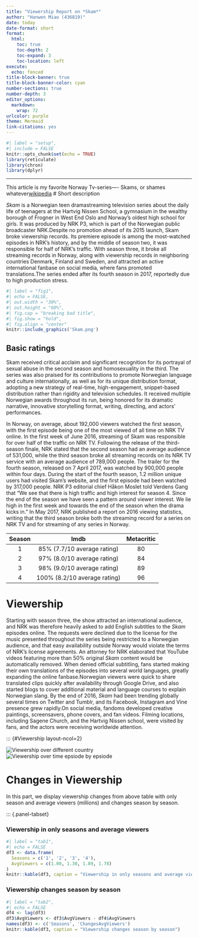 ```yaml
---
title: "Viewership Report on *Skam*"
author: "Hanwen Miao (436819)"
date: today
date-format: short
format: 
  html:
    toc: true
    toc-depth: 2
    toc-expand: 3
    toc-location: left
execute:
  echo: fenced
title-block-banner: true
title-block-banner-color: cyan
number-sections: true
number-depth: 3
editor_options: 
  markdown: 
    wrap: 72
urlcolor: purple
theme: Mermaid
link-citations: yes
---
```



```r
#| label = "setup",
#| include = FALSE
knitr::opts_chunk$set(echo = TRUE)
library(reticulate)
library(chron)
library(dplyr)
```
------------------------------------------------------------------------
This article is my favorite Norway Tv-series---- Skams, or shames whatever[wikipedia](https://en.wikipedia.org/wiki/Skam_(TV_series))
# Short description

*Skam* is a Norwegian teen dramastreaming television series about the daily life of teenagers at the Hartvig Nissen School, a gymnasium in the wealthy borough of Frogner in West End Oslo and Norway's oldest high school for girls. It was produced by NRK P3, which is part of the Norwegian public broadcaster NRK.Despite no promotion ahead of its 2015 launch, Skam broke viewership records. Its premiere episode is among the most-watched episodes in NRK's history, and by the middle of season two, it was responsible for half of NRK's traffic. With season three, it broke all streaming records in Norway, along with viewership records in neighboring countries Denmark, Finland and Sweden, and attracted an active international fanbase on social media, where fans promoted translations.The series ended after its fourth season in 2017, reportedly due to high production stress.

```r
#| label = "fig1",
#| echo = FALSE,
#| out.width = "30%",
#| out.height = "60%",
#| fig.cap = "breaking bad title",
#| fig.show = "hold",
#| fig.align = "center"
knitr::include_graphics('Skam.png')
```

## Basic ratings

Skam received critical acclaim and significant recognition for its portrayal of sexual abuse in the second season and homosexuality in the third. The series was also praised for its contributions to promote Norwegian language and culture internationally, as well as for its unique distribution format, adopting a new strategy of real-time, high-engagement, snippet-based distribution rather than rigidity and television schedules. It received multiple Norwegian awards throughout its run, being honored for its dramatic narrative, innovative storytelling format, writing, directing, and actors' performances.

In Norway, on average, about 192,000 viewers watched the first season, with the first episode being one of the most viewed of all time on NRK TV online. In the first week of June 2016, streaming of Skam was responsible for over half of the traffic on NRK TV. Following the release of the third-season finale, NRK stated that the second season had an average audience of 531,000, while the third season broke all streaming records on its NRK TV service with an average audience of 789,000 people. The trailer for the fourth season, released on 7 April 2017, was watched by 900,000 people within four days. During the start of the fourth season, 1.2 million unique users had visited Skam's website, and the first episode had been watched by 317,000 people. NRK P3 editorial chief Håkon Moslet told Verdens Gang that "We see that there is high traffic and high interest for season 4. Since the end of the season we have seen a pattern around viewer interest. We lie high in the first week and towards the end of the season when the drama kicks in." In May 2017, NRK published a report on 2016 viewing statistics, writing that the third season broke both the streaming record for a series on NRK TV and for streaming of any series in Norway.

| Season       | Imdb  | Metacritic |
|:------:    |:-----:|:-------:|
| 1 | 85% (7.7/10 average rating)  | 80      |
| 2  | 97% (8.0/10 average rating) | 84      |
| 3  | 98% (9.0/10 average rating) | 89      |
| 4 | 100% (8.2/10 average rating)  | 96      |

# Viewership

Starting with season three, the show attracted an international audience, and NRK was therefore heavily asked to add English subtitles to the *Skam* episodes online. The requests were declined due to the license for the music presented throughout the series being restricted to a Norwegian audience, and that easy availability outside Norway would violate the terms of NRK's license agreements. An attorney for NRK elaborated that YouTube videos featuring more than 50% original *Skam* content would be automatically removed. When denied official subtitling, fans started making their own translations of the episodes into several world languages, greatly expanding the online fanbase.Norwegian viewers were quick to share translated clips quickly after availability through Google Drive, and also started blogs to cover additional material and language courses to explain Norwegian slang.
By the end of 2016, *Skam* had been trending globally several times on Twitter and Tumblr, and its Facebook, Instagram and Vine presence grew rapidly.On social media, fandoms developed creative paintings, screensavers, phone covers, and fan videos. Filming locations, including Sagene Church, and the Hartvig Nissen school, were visited by fans, and the actors were receiving worldwide attention.

::: {#Viewership layout-ncol=2}

![Viewership over different country](1.png)
![Viewership over time epsiode by epsiode](2.png)

# Changes in Viewership

In this part, we display viewership changes from above table with only season and average viewers (millions) and changes season by season.

::: {.panel-tabset}

### Viewership in only seasons and average viewers

```r
#| label = "tab1",
#| echo = FALSE
df3 <- data.frame(
  Seasons = c('1', '2', '3', '4'),
  AvgViewers = c(1.00, 1.30, 1.89, 1.78)
)
knitr::kable(df3, caption = "Viewership in only seasons and average viewers")
```
### Viewership changes season by season

```r
#| label = "tab2",
#| echo = FALSE
df4 <- lag(df3)
df3$AvgViewers <- df3$AvgViewers - df4$AvgViewers
names(df3) <- c('Seasons', 'ChangesAvgViewers')
knitr::kable(df3, caption = "Viewership changes season by season")
```













